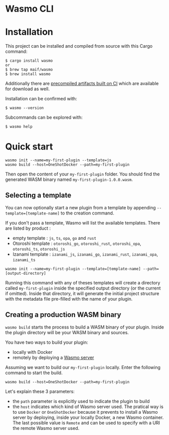 
# Wasmo CLI

# Installation

This project can be installed and compiled from source with this Cargo command:

```
$ cargo install wasmo
or
$ brew tap maif/wasmo
$ brew install wasmo
```

Additionally there are [precompiled artifacts built on CI][artifacts] which are
available for download as well.

[artifacts]: https://github.com/MAIF/wasmo/releases

Installation can be confirmed with:

```
$ wasmo --version
```

Subcommands can be explored with:

```
$ wasmo help
```

# Quick start

``` 
wasmo init --name=my-first-plugin --template=js
wasmo build --host=OneShotDocker --path=my-first-plugin
```

Then open the content of your `my-first-plugin` folder. You should find the generated WASM binary named `my-first-plugin-1.0.0.wasm`.

## Selecting a template

You can now optionally start a new plugin from a template by appending `--template=[template-name]` to the creation command.

If you don't pass a template, Wasmo will list the available templates. There are listed by product : 
  - empty template : `js`, `ts`, `opa`, `go` and `rust`
  - Otoroshi template : `otoroshi_go`, `otoroshi_rust`, `otoroshi_opa`, `otoroshi_ts`, `otoroshi_js`
  - Izanami template : `izanami_js`, `izanami_go`, `izanami_rust`, `izanami_opa`, `izanami_ts`

```
wasmo init --name=my-first-plugin --template=[template-name] --path=[output-directory]
```

Running this command with any of theses templates will create a directory called `my-first-plugin` inside the specified output directory (or the current if omitted). Inside that directory, it will generate the initial project structure with the metadata file pre-filled with the name of your plugin.

## Creating a production WASM binary

`wasmo build` starts the process to build a WASM binary of your plugin. Inside the plugin directory will be your WASM binary and sources.

You have two ways to build your plugin:
  - locally with Docker
  - remotely by deploying a [Wasmo server][wasmoserver]

[wasmoserver]: https://github.com/MAIF/wasmo

Assuming we want to build our `my-first-plugin` locally. Enter the following command to start the build. 

```
wasmo build --host=OneShotDocker --path=my-first-plugin
```

Let's explain these 3 parameters:
  - the `path` parameter is explicitly used to indicate the plugin to build
  - the `host` indicates which kind of Wasmo server used. The pratical way is to use `Docker` or `OneShotDocker` because it prevents to install a Wasmo server by deploying, inside your locally Docker, a new Wasmo container. The last possible value is `Remote` and can be used to specify with a URI the remote Wasmo server used.
